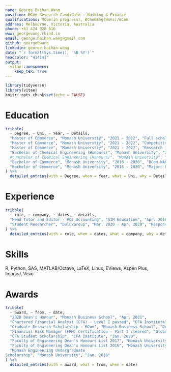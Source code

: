 ```yaml
---
name: George Baihan Wang
position: MCom Research Candidate - Banking & Finance
qualifications: MCom(in progress), BChemEng(Hons)/BCom
address: Melbourne, Victoria, Australia
phone: +61 424 928 616
www: georgewang.rbind.io
email: george.baihan.wang@gmail.com
github: georgebwang
linkedin: george-baihan-wang
date: "`r format(Sys.time(), '%B %Y')`"
headcolor: "414141"
output: 
  vitae::awesomecv:
    keep_tex: true
---
```


```r
library(tidyverse)
library(vitae)
knitr::opts_chunk$set(echo = FALSE)
```

# Education
```r
tribble(
  ~ Degree, ~ Uni, ~ Year, ~ Details,
  "Master of Commerce", "Monash Universtiy", "2021 - 2022", "Full scholarship research-oriented program offered by the Department of Banking and Finance, Monash Business School",
  "Master of Commerce", "Monash Universtiy", "2021 - 2022", "Competitive admission - four places in 2021",
  "Master of Commerce", "Monash Universtiy", "2021 - 2022", "Research interests: Empirical Asset Pricing, Empirical Corporate Finance",
  "Bachelor of Chemical Engineering (Honours)", "Monash University", "2016 - 2020", "BChemEng(Hons) WAM: 80.87 (H1 First Class Honours)",
  #"Bachelor of Chemical Engineering (Honours)", "Monash University", "2016 - 2020", "Graduated with H1 First Class Honours",
  "Bachelor of Commerce", "Monash University", "2016 - 2020", "BCom WAM: 88.19",
  "Bachelor of Commerce", "Monash University", "2016 - 2020", "Major: Finance (Average 91.5); Minor: Econometrics (Average 86.1)"
) %>% 
  detailed_entries(with = Degree, when = Year, what = Uni, why = Details)
```

# Experience
```r
tribble(
  ~ role, ~ company, ~ dates, ~ details,
  "Head Tutor and Editor - VCE Accounting", "AIM Education", "Apr. 2016 - Nov. 2020", "Responsible for authoring the company-exclusive teaching package for VCE Accounting, including lecture notes, practice questions and mock exams", 
  "Student Researcher", "DuluxGroup", "Mar. 2020 - Apr. 2020", "Responsible for conducting an in-depth industrial research project on investigating the effect of polymer synthesis processing on the morphology of the final polymer particle, and in turn its effect on paint properties"
) %>% 
  detailed_entries(with = role, when = dates, what = company, why = details)
```

# Skills

R, Python, SAS, MATLAB/Octave, LaTeX, Linux, EViews, Aspen Plus, ImageJ, Visio

# Awards
```r
tribble(
  ~ award, ~ from, ~ date,
  "2020 Dean's Honour", "Monash Business School", "Apr. 2021",
  "Chartered Financial Analyst (CFA) - Level I passed", "CFA Institute", "Apr. 2021",
  "Graduate Research Scholarship - MCom", "Monash Business School", "Dec. 2020",
  "Financial Risk Manager (FRM) Certification - Part I cleared", "Global Association of Risk Professionals (GARP)", "Jan. 2020",
  "CFA Student Scholarship", "CFA Institute", "Jan. 2020",
  "Faculty of Engineering Dean's Honours List 2017", "Monash University", "Apr. 2018",
  "Faculty of Engineering Dean's Honours List 2016", "Monash University", "Apr. 2017",
  "Monash Engineering Undergraduate
Scholarship", "Monash University", "Jan. 2016"
) %>% 
  detailed_entries(with = award, what = from, when = date)
```







